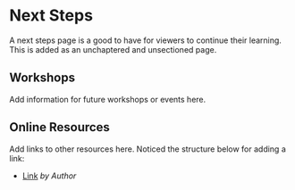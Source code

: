 # Next Steps {.unnumbered}

A next steps page is a good to have for viewers to continue their learning. This is added as an unchaptered and unsectioned page.

## Workshops {.unnumbered}

Add information for future workshops or events here.

## Online Resources {.unnumbered}

Add links to other resources here. Noticed the structure below for adding a link:

- [Link](https://github.com/SouthernMethodistUniversity/quarto-book-template) *by Author*
